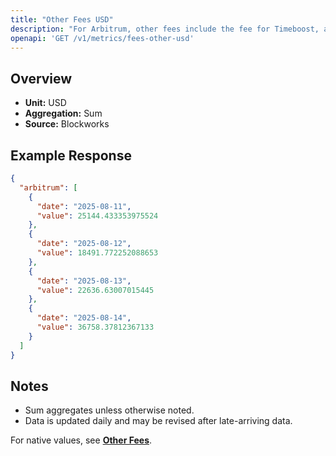 ```yaml
---
title: "Other Fees USD"
description: "For Arbitrum, other fees include the fee for Timeboost, an priroty auction for access to transactions with no delay compared to 200ms delay for the chain's sequencer"
openapi: 'GET /v1/metrics/fees-other-usd'
---
```


## Overview

- **Unit:** USD
- **Aggregation:** Sum
- **Source:** Blockworks

## Example Response

```json
{
  "arbitrum": [
    {
      "date": "2025-08-11",
      "value": 25144.433353975524
    },
    {
      "date": "2025-08-12",
      "value": 18491.772252088653
    },
    {
      "date": "2025-08-13",
      "value": 22636.63007015445
    },
    {
      "date": "2025-08-14",
      "value": 36758.37812367133
    }
  ]
}
```

## Notes
- Sum aggregates unless otherwise noted.
- Data is updated daily and may be revised after late-arriving data.


<Note>For native values, see **[Other Fees](./fees-other)**.</Note>